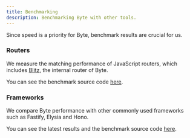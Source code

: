 ```yaml
---
title: Benchmarking
description: Benchmarking Byte with other tools.
---
```


Since speed is a priority for Byte, benchmark results are crucial for us.

### Routers
We measure the matching performance of JavaScript routers, which includes [Blitz](https://www.npmjs.com/package/@bit-js/blitz), the internal router of Byte.

You can see the benchmark source code [here](https://github.com/bit-js/bench/tree/main/routers).

### Frameworks
We compare Byte performance with other commonly used frameworks such as Fastify, Elysia and Hono.

You can see the latest results and the benchmark source code [here](https://github.com/bit-js/bench/tree/main/frameworks/results.md).

